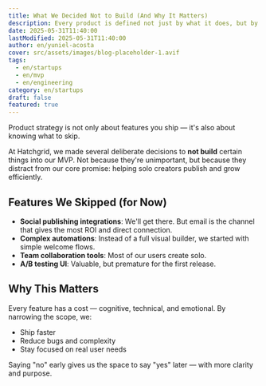 ```yaml
---
title: What We Decided Not to Build (And Why It Matters)
description: Every product is defined not just by what it does, but by what it intentionally avoids. Here's what Hatchgrid leaves out, and the reasoning behind it.
date: 2025-05-31T11:40:00
lastModified: 2025-05-31T11:40:00
author: en/yuniel-acosta
cover: src/assets/images/blog-placeholder-1.avif
tags:
  - en/startups
  - en/mvp
  - en/engineering
category: en/startups
draft: false
featured: true
---
```


Product strategy is not only about features you ship — it's also about knowing what to skip.

At Hatchgrid, we made several deliberate decisions to **not build** certain things into our MVP. Not because they're unimportant, but because they distract from our core promise: helping solo creators publish and grow efficiently.

## Features We Skipped (for Now)

- **Social publishing integrations**: We'll get there. But email is the channel that gives the most ROI and direct connection.
- **Complex automations**: Instead of a full visual builder, we started with simple welcome flows.
- **Team collaboration tools**: Most of our users create solo.
- **A/B testing UI**: Valuable, but premature for the first release.

## Why This Matters

Every feature has a cost — cognitive, technical, and emotional. By narrowing the scope, we:

- Ship faster  
- Reduce bugs and complexity  
- Stay focused on real user needs  

Saying "no" early gives us the space to say "yes" later — with more clarity and purpose.
